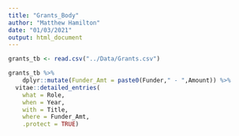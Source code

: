 ---
title: "Grants_Body"
author: "Matthew Hamilton"
date: "01/03/2021"
output: html_document
---
```{r include=F}
grants_tb <- read.csv("../Data/Grants.csv")
```
```{r grants}
grants_tb %>% 
    dplyr::mutate(Funder_Amt = paste0(Funder," - ",Amount)) %>%
  vitae::detailed_entries(
    what = Role,
    when = Year,
    with = Title,
    where = Funder_Amt,
    .protect = TRUE)
```